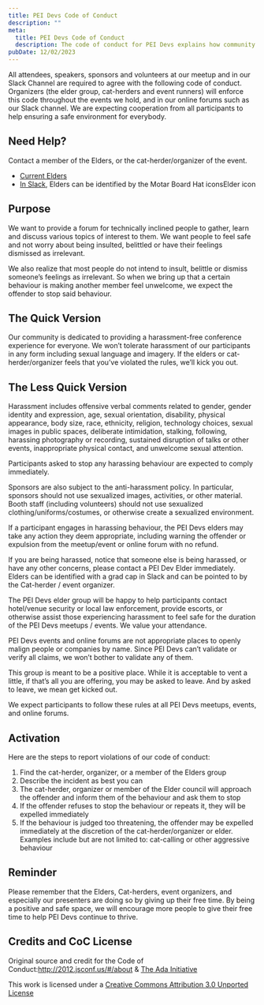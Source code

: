 ```yaml
---
title: PEI Devs Code of Conduct
description: ""
meta:
  title: PEI Devs Code of Conduct
  description: The code of conduct for PEI Devs explains how community members should interact.
pubDate: 12/02/2023
---
```

All attendees, speakers, sponsors and volunteers at our meetup and in our Slack Channel are required to agree with the following code of conduct. Organizers (the elder group, cat-herders and event runners) will enforce this code throughout the events we hold, and in our online forums such as our Slack channel. We are expecting cooperation from all participants to help ensuring a safe environment for everybody.

## Need Help?

Contact a member of the Elders, or the cat-herder/organizer of the event.

- [Current Elders](/pei-devs/elders)
- [In Slack](https://docs.google.com/forms/d/e/1FAIpQLScjMRLiiKXqeHCjCSAD37mFxJdH5fskiok-LUaIGtPUZ63glw/viewform), Elders can be identified by the Motar Board Hat iconsElder icon

## Purpose

We want to provide a forum for technically inclined people to gather, learn and discuss various topics of interest to them. We want people to feel safe and not worry about being insulted, belittled or have their feelings dismissed as irrelevant.

We also realize that most people do not intend to insult, belittle or dismiss someone’s feelings as irrelevant. So when we bring up that a certain behaviour is making another member feel unwelcome, we expect the offender to stop said behaviour.

## The Quick Version

Our community is dedicated to providing a harassment-free conference experience for everyone. We won’t tolerate harassment of our participants in any form including sexual language and imagery. If the elders or cat-herder/organizer feels that you’ve violated the rules, we’ll kick you out.

## The Less Quick Version

Harassment includes offensive verbal comments related to gender, gender identity and expression, age, sexual orientation, disability, physical appearance, body size, race, ethnicity, religion, technology choices, sexual images in public spaces, deliberate intimidation, stalking, following, harassing photography or recording, sustained disruption of talks or other events, inappropriate physical contact, and unwelcome sexual attention.

Participants asked to stop any harassing behaviour are expected to comply immediately.

Sponsors are also subject to the anti-harassment policy. In particular, sponsors should not use sexualized images, activities, or other material. Booth staff (including volunteers) should not use sexualized clothing/uniforms/costumes, or otherwise create a sexualized environment.

If a participant engages in harassing behaviour, the PEI Devs elders may take any action they deem appropriate, including warning the offender or expulsion from the meetup/event or online forum with no refund.

If you are being harassed, notice that someone else is being harassed, or have any other concerns, please contact a PEI Dev Elder immediately. Elders can be identified with a grad cap in Slack and can be pointed to by the Cat-herder / event organizer.

The PEI Devs elder group will be happy to help participants contact hotel/venue security or local law enforcement, provide escorts, or otherwise assist those experiencing harassment to feel safe for the duration of the PEI Devs meetups / events. We value your attendance.

PEI Devs events and online forums are not appropriate places to openly malign people or companies by name. Since PEI Devs can’t validate or verify all claims, we won’t bother to validate any of them.

This group is meant to be a positive place. While it is acceptable to vent a little, if that’s all you are offering, you may be asked to leave. And by asked to leave, we mean get kicked out.

We expect participants to follow these rules at all PEI Devs meetups, events, and online forums.

## Activation

Here are the steps to report violations of our code of conduct:

1. Find the cat-herder, organizer, or a member of the Elders group
2. Describe the incident as best you can
3. The cat-herder, organizer or member of the Elder council will approach the offender and inform them of the behaviour and ask them to stop
4. If the offender refuses to stop the behaviour or repeats it, they will be expelled immediately
5. If the behaviour is judged too threatening, the offender may be expelled immediately at the discretion of the cat-herder/organizer or elder. Examples include but are not limited to: cat-calling or other aggressive behaviour

## Reminder

Please remember that the Elders, Cat-herders, event organizers, and especially our presenters are doing so by giving up their free time. By being a positive and safe space, we will encourage more people to give their free time to help PEI Devs continue to thrive.

## Credits and CoC License

Original source and credit for the Code of Conduct:http://2012.jsconf.us/#/about & [The Ada Initiative](https://geekfeminism.wikia.com/wiki/Conference_anti-harassment/Policy)

This work is licensed under a [Creative Commons Attribution 3.0 Unported License](https://creativecommons.org/licenses/by/3.0/deed.en_US)